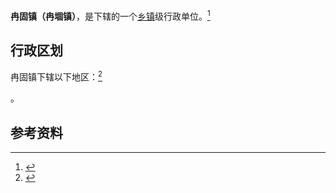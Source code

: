 {{中国乡级行政区|37/17/27/102/000}}

'''冉固镇（冉堌镇）'''，是{{PRC admin/fullname|37/17/27/102/000|3}}下辖的一个[[乡镇|乡镇]]级行政单位。<ref>{{PRC admin/ref sgc|{{PRC admin/parent|37/17/27/102/000}}}}</ref>

== 行政区划 ==

冉固镇下辖以下地区：<ref>{{PRC admin/ref sgc|37/17/27/102/000}}</ref>

{{PRC admin/children|37/17/27/102/000}}。

== 参考资料 ==

{{reflist}}

{{行政区划小作品}}
{{PRC admin/navcat|37/17/27/102/000}}